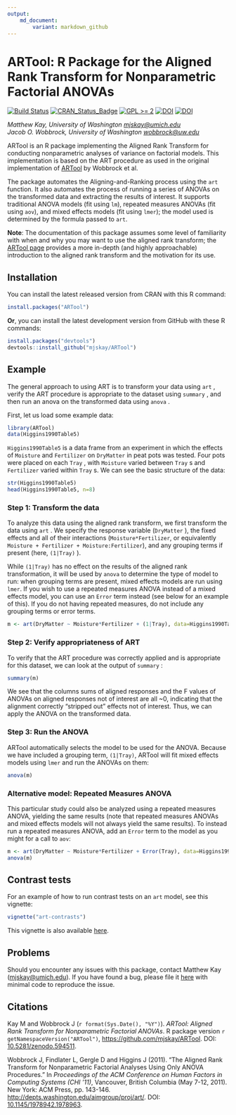 ```yaml
---
output: 
    md_document:
        variant: markdown_github
---
```


# ARTool: R Package for the Aligned Rank Transform for Nonparametric Factorial ANOVAs 

[![Build Status](https://travis-ci.org/mjskay/ARTool.png?branch=master)](https://travis-ci.org/mjskay/ARTool)
[![CRAN_Status_Badge](http://www.r-pkg.org/badges/version/ARTool)](http://cran.r-project.org/web/packages/ARTool)
[![GPL >= 2](https://img.shields.io/badge/GPL-%E2%89%A52-brightgreen.svg)](https://cran.r-project.org/web/licenses/GPL-3)
[![DOI](https://zenodo.org/badge/19809/mjskay/ARTool.svg)](https://zenodo.org/badge/latestdoi/19809/mjskay/ARTool)
[![DOI](https://img.shields.io/badge/DOI-10.1145%2F1978942.1978963-blue.svg)](http://dx.doi.org/10.1145/1978942.1978963)

_Matthew Kay, University of Washington <mjskay@umich.edu>_<br>
_Jacob O. Wobbrock, University of Washington <wobbrock@uw.edu>_

ARTool is an R package implementing the Aligned Rank Transform for conducting
nonparametric analyses of variance on factorial models. This implementation is
based on the ART procedure as used in the original implementation of 
[ARTool](http://depts.washington.edu/aimgroup/proj/art/) by Wobbrock et al.

The package automates the Aligning-and-Ranking process using the `art` function.
It also automates the process of running a series of ANOVAs on the transformed
data and extracting the results of interest. It supports traditional ANOVA
models (fit using `lm`), repeated measures ANOVAs (fit using `aov`), and 
mixed effects models (fit using `lmer`); the model used is determined by the
formula passed to `art`.

__Note__: The documentation of this package assumes some level of familiarity
with when and why you may want to use the aligned rank transform; the 
[ARTool page](http://depts.washington.edu/aimgroup/proj/art/) provides a more in-depth (and
highly approachable) introduction to the aligned rank transform and the
motivation for its use.

## Installation

You can install the latest released version from CRAN with this R command:

```r
install.packages("ARTool")
```

__Or__, you can install the latest development version from GitHub with these R
commands:

```r
install.packages("devtools")
devtools::install_github("mjskay/ARTool")
```

## Example

The general approach to using ART is to transform your data using `art` , verify
the ART procedure is appropriate to the dataset using `summary` , and then run an
anova on the transformed data using `anova` .

First, let us load some example data:

```r
library(ARTool)
data(Higgins1990Table5)
```

`Higgins1990Table5`  is a data frame from an experiment in which the effects of `Moisture`
and `Fertilizer` on `DryMatter` in peat pots was tested. Four pots were placed on
each `Tray` , with `Moisture` varied between `Tray` s and `Fertilizer` varied
within `Tray` s. We can see the basic structure of the data:

```r
str(Higgins1990Table5)
head(Higgins1990Table5, n=8)
```

### Step 1: Transform the data

To analyze this data using the aligned rank transform, we first transform the
data using `art` . We specify the response variable (`DryMatter` ), the fixed
effects and all of their interactions (`Moisture*Fertilizer`, or equivalently 
`Moisture + Fertilizer + Moisture:Fertilizer`), and any grouping terms if 
present (here, `(1|Tray)` ). 

While `(1|Tray)` has no effect on the results of 
the aligned rank transformation, it will be used by `anova` to determine the 
type of model to run: when grouping terms are present, mixed effects models
are run using `lmer`. If you wish to use a repeated measures ANOVA instead of
a mixed effects model, you can use an `Error` term instead (see below for an
example of this). If you do not having repeated measures, do not include
any grouping terms or error terms. 

```r
m <- art(DryMatter ~ Moisture*Fertilizer + (1|Tray), data=Higgins1990Table5)
```

### Step 2: Verify appropriateness of ART

To verify that the ART procedure was correctly applied and is appropriate for
this dataset, we can look at the output of `summary` :

```r
summary(m)
```

We see that the columns sums of aligned responses and the F values of ANOVAs on
aligned responses not of interest are all ~0, indicating that the alignment
correctly "stripped out" effects not of interest. Thus, we can apply the ANOVA
on the transformed data. 

### Step 3: Run the ANOVA

ARTool automatically selects the model to be used
for the ANOVA. Because we have included a grouping term, `(1|Tray)`, ARTool
will fit mixed effects models using `lmer` and run the ANOVAs on them:

```r
anova(m)
```

### Alternative model: Repeated Measures ANOVA

This particular study could also be analyzed using a repeated measures ANOVA, 
yielding the same results (note that repeated measures ANOVAs and mixed
effects models will not always yield the same results). To instead run
a repeated measures ANOVA, add an `Error` term to the model as you
might for a call to `aov`:

```r
m <- art(DryMatter ~ Moisture*Fertilizer + Error(Tray), data=Higgins1990Table5)
anova(m)
```

## Contrast tests

For an example of how to run contrast tests on an `art` model, see this vignette:

```r
vignette("art-contrasts")
```

This vignette is also available [here](https://cran.r-project.org/web/packages/ARTool/vignettes/art-contrasts.html).

## Problems

Should you encounter any issues with this package, contact Matthew Kay
(<mjskay@umich.edu>). If you have found a bug, please file it 
[here](https://github.com/mjskay/ARTool/issues/new) with minimal code to 
reproduce the issue.

## Citations

Kay M and Wobbrock J (`r format(Sys.Date(), "%Y")`). _ARTool: Aligned Rank Transform for
Nonparametric Factorial ANOVAs_. R package version `r getNamespaceVersion("ARTool")`, <https://github.com/mjskay/ARTool>.
DOI: [10.5281/zenodo.594511](http://dx.doi.org/10.5281/zenodo.594511).

Wobbrock J, Findlater L, Gergle D and Higgins J (2011). "The Aligned
Rank Transform for Nonparametric Factorial Analyses Using Only ANOVA
Procedures." In _Proceedings of the ACM Conference on Human Factors in
Computing Systems (CHI '11)_, Vancouver, British Columbia (May 7-12, 2011). 
New York: ACM Press, pp. 143-146. <http://depts.washington.edu/aimgroup/proj/art/>.
DOI: [10.1145/1978942.1978963](http://dx.doi.org/10.1145/1978942.1978963).
